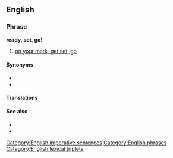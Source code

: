 ==English==

===Phrase===
'''ready, set, go!'''

# {{lb|en|sports}} [[on your mark, get set, go]]

====Synonyms====
* {{l|en|on your mark, get set, go}}
* {{l|en|ready, steady, go}}

====Translations====
{{trans-see|on your mark, get set, go}}

====See also====
* {{l|en|lights, camera, action}}
* {{l|en|ready, aim, fire}}

[[Category:English imperative sentences]]
[[Category:English phrases]]
[[Category:English lexical triplets]]